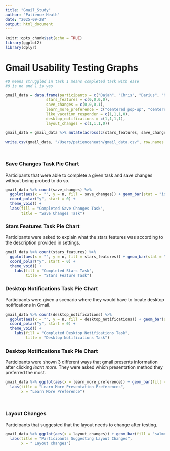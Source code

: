 ```yaml
---
title: "Gmail_Study"
author: "Patience Heath"
date: "2025-09-28"
output: html_document
---
```


```r
knitr::opts_chunk$set(echo = TRUE)
library(ggplot2)
library(dplyr)
```

# Gmail Usability Testing Graphs 

```r
#0 means struggled in task 1 means completed task with ease
#0 is no and 1 is yes 

gmail_data = data.frame(participants = c("Dajah", "Chris", "Darius", "Nate"),
                  stars_features = c(0,0,0,0),
                  save_changes = c(0,0,0,1),
                  learn_more_preference = c("centered pop-up", "centered pop-up", "seperate tab", "side panel"),
                  like_vacation_responder = c(1,1,1,0),
                  desktop_notifications = c(1,1,1,1),
                  layout_changes = c(1,1,1,0))

gmail_data = gmail_data %>% mutate(across(c(stars_features, save_changes, like_vacation_responder, desktop_notifications, layout_changes), ~ as.factor(.x)))

write.csv(gmail_data, "/Users/patienceheath/gmail_data.csv", row.names = FALSE)

                  
```

### Save Changes Task Pie Chart 

Participants that were able to complete a given task and save changes without being probed to do so.

```r

gmail_data %>% count(save_changes) %>%
  ggplot(aes(x = "", y = n, fill = save_changes)) + geom_bar(stat = "identity", width = 1) +
  coord_polar("y", start = 0) +
  theme_void() +
  labs(fill = "Completed Save Changes Task",
       title = "Save Changes Task")
```

### Stars Features Task Pie Chart

Participants were asked to explain what the stars features was according to the description provided in settings.

```r
gmail_data %>% count(stars_features) %>% 
  ggplot(aes(x = "", y = n, fill = stars_features)) + geom_bar(stat = "identity", width = 1) +
  coord_polar("y", start = 0) +
  theme_void() +
    labs(fill = "Completed Stars Task",
         title = "Stars Feature Task")
```

### Desktop Notifications Task Pie Chart

Participants were given a scenario where they would have to locate desktop notifications in Gmail.

```r
gmail_data %>% count(desktop_notifications) %>% 
  ggplot(aes(x = "", y = n, fill = desktop_notifications)) + geom_bar(stat = "identity", width = 1) +
  coord_polar("y", start = 0) +
  theme_void() +
    labs(fill = "Completed Desktop Notifications Task",
         title = "Desktop Notifications Task")

```

### Desktop Notifications Task Pie Chart

Participants were shown 3 different ways that gmail presents information after clicking *learn more*. They were asked which presentation method they preferred the most. 

```r


gmail_data %>% ggplot(aes(x = learn_more_preference)) + geom_bar(fill = "salmon") +
  labs(title = "Learn More Presentation Preferences",
       x = "Learn More Preference")

  
```
### Layout Changes 

Participants that suggested that the layout needs to change after testing. 

```r


gmail_data %>% ggplot(aes(x = layout_changes)) + geom_bar(fill = "salmon") +
  labs(title = "Participants Suggesting Layout Changes",
       x = " Layout changes")

```


